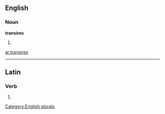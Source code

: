 ==English==

===Noun===
'''transires'''

# {{plural of|[[transire]]}}

[[Category:English plurals]]

[[ar:transires]]

----
==Latin==
===Verb===
{{la-verb-form|trānsīrēs}}

# {{conjugation of|[[transeo#Latin|trānseō]]||2|s|imperf|act|sub}}

{{rfc-auto}}